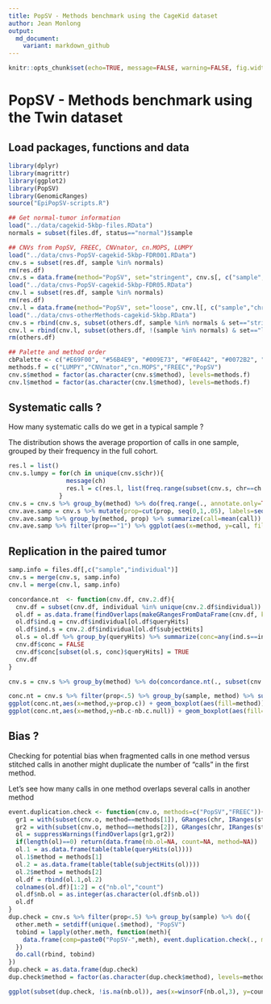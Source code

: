 ```yaml
---
title: PopSV - Methods benchmark using the CageKid dataset
author: Jean Monlong
output:
  md_document:
    variant: markdown_github
---
```


```r
knitr::opts_chunk$set(echo=TRUE, message=FALSE, warning=FALSE, fig.width=10, tidy=TRUE)
```

# PopSV - Methods benchmark using the Twin dataset

## Load packages, functions and data

```r
library(dplyr)
library(magrittr)
library(ggplot2)
library(PopSV)
library(GenomicRanges)
source("EpiPopSV-scripts.R")

## Get normal-tumor information
load("../data/cagekid-5kbp-files.RData")
normals = subset(files.df, status=="normal")$sample

## CNVs from PopSV, FREEC, CNVnator, cn.MOPS, LUMPY
load("../data/cnvs-PopSV-cagekid-5kbp-FDR001.RData")
cnv.s = subset(res.df, sample %in% normals)
rm(res.df)
cnv.s = data.frame(method="PopSV", set="stringent", cnv.s[, c("sample","chr","start","end")])
load("../data/cnvs-PopSV-cagekid-5kbp-FDR05.RData")
cnv.l = subset(res.df, sample %in% normals)
rm(res.df)
cnv.l = data.frame(method="PopSV", set="loose", cnv.l[, c("sample","chr","start","end")])
load("../data/cnvs-otherMethods-cagekid-5kbp.RData")
cnv.s = rbind(cnv.s, subset(others.df, sample %in% normals & set=="stringent")[, c("method","set","sample","chr","start","end")])
cnv.l = rbind(cnv.l, subset(others.df, !(sample %in% normals) & set=="loose")[,  c("method","set","sample","chr","start","end")])
rm(others.df)

## Palette and method order
cbPalette <- c("#E69F00", "#56B4E9", "#009E73", "#F0E442", "#0072B2", "#D55E00", "#CC79A7")
methods.f = c("LUMPY","CNVnator","cn.MOPS","FREEC","PopSV")
cnv.s$method = factor(as.character(cnv.s$method), levels=methods.f)
cnv.l$method = factor(as.character(cnv.l$method), levels=methods.f)
```


## Systematic calls ?

How many systematic calls do we get in a typical sample ? 

The distribution shows the average proportion of calls in one sample, grouped by their frequency in the full cohort.


```r
res.l = list()
cnv.s.lumpy = for(ch in unique(cnv.s$chr)){
                message(ch)
                res.l = c(res.l, list(freq.range(subset(cnv.s, chr==ch & method=="LUMPY"), annotate.only=TRUE)))
              }
cnv.s = cnv.s %>% group_by(method) %>% do(freq.range(., annotate.only=TRUE))
cnv.ave.samp = cnv.s %>% mutate(prop=cut(prop, seq(0,1,.05), labels=seq(0.05,1,.05))) %>% group_by(method, sample, prop) %>% summarize(call=n()) %>% group_by(method, sample) %>% mutate(call=call/sum(call)) 
cnv.ave.samp %>% group_by(method, prop) %>% summarize(call=mean(call)) %>% ggplot(aes(x=prop, y=call, fill=method)) + geom_bar(stat="identity") + facet_grid(method~., scales="free") + theme_bw() + scale_fill_manual(values=cbPalette) + guides(fill=FALSE) + xlab("frequency") + ylab("proportion of calls")
cnv.ave.samp %>% filter(prop=="1") %>% ggplot(aes(x=method, y=call, fill=method)) + geom_boxplot() + theme_bw() + coord_flip() + scale_fill_manual(values=cbPalette) + guides(fill=FALSE) + ylim(0,1) + ylab("proportion of systematic calls (>95% of the cohort)")
```


## Replication in the paired tumor

```r
samp.info = files.df[,c("sample","individual")]
cnv.s = merge(cnv.s, samp.info)
cnv.l = merge(cnv.l, samp.info)

concordance.nt  <- function(cnv.df, cnv.2.df){
  cnv.df = subset(cnv.df, individual %in% unique(cnv.2.df$individual))
  ol.df = as.data.frame(findOverlaps(makeGRangesFromDataFrame(cnv.df, keep.extra.columns=TRUE), makeGRangesFromDataFrame(cnv.2.df, keep.extra.columns=TRUE)))
  ol.df$ind.q = cnv.df$individual[ol.df$queryHits]
  ol.df$ind.s = cnv.2.df$individual[ol.df$subjectHits]
  ol.s = ol.df %>% group_by(queryHits) %>% summarize(conc=any(ind.s==ind.q))
  cnv.df$conc = FALSE
  cnv.df$conc[subset(ol.s, conc)$queryHits] = TRUE
  cnv.df
}

cnv.s = cnv.s %>% group_by(method) %>% do(concordance.nt(., subset(cnv.l, method==.$method[1]))) %>% ungroup %>% mutate(conc.null = as.logical(rbinom(n(), 1, prop)))
```


```r
conc.nt = cnv.s %>% filter(prop<.5) %>% group_by(sample, method) %>% summarize(nb.c=sum(conc), prop.c=mean(conc), nb.c.null=sum(conc.null), prop.c.null=mean(conc.null)) %>% mutate(method = factor(as.character(method), levels=methods.f))
ggplot(conc.nt,aes(x=method,y=prop.c)) + geom_boxplot(aes(fill=method)) + theme_bw() + xlab("")  + ylab("proportion of replicated calls per sample") + ylim(0,1) + coord_flip() + guides(fill=FALSE) + scale_fill_manual(values=cbPalette)
ggplot(conc.nt,aes(x=method,y=nb.c-nb.c.null)) + geom_boxplot(aes(fill=method)) + theme_bw() + xlab("")  + ylab("number of replicated calls per sample") + coord_flip() + guides(fill=FALSE) + scale_fill_manual(values=cbPalette)
```


## Bias ?

Checking for potential bias when fragmented calls in one method versus stitched calls in another might duplicate the number of "calls" in the first method.

Let's see how many calls in one method overlaps several calls in another method

```r
event.duplication.check <- function(cnv.o, methods=c("PopSV","FREEC")){
  gr1 = with(subset(cnv.o, method==methods[1]), GRanges(chr, IRanges(start, end)))
  gr2 = with(subset(cnv.o, method==methods[2]), GRanges(chr, IRanges(start, end)))
  ol = suppressWarnings(findOverlaps(gr1,gr2))
  if(length(ol)==0) return(data.frame(nb.ol=NA, count=NA, method=NA))
  ol.1 = as.data.frame(table(table(queryHits(ol))))
  ol.1$method = methods[1]
  ol.2 = as.data.frame(table(table(subjectHits(ol))))
  ol.2$method = methods[2]
  ol.df = rbind(ol.1,ol.2)
  colnames(ol.df)[1:2] = c("nb.ol","count")
  ol.df$nb.ol = as.integer(as.character(ol.df$nb.ol))
  ol.df
}
dup.check = cnv.s %>% filter(prop<.5) %>% group_by(sample) %>% do({
  other.meth = setdiff(unique(.$method), "PopSV")
  tobind = lapply(other.meth, function(meth){
    data.frame(comp=paste0("PopSV-",meth), event.duplication.check(., methods=c("PopSV",meth)))
  })
  do.call(rbind, tobind)        
})
dup.check = as.data.frame(dup.check)
dup.check$method = factor(as.character(dup.check$method), levels=methods.f)
```

```r
ggplot(subset(dup.check, !is.na(nb.ol)), aes(x=winsorF(nb.ol,3), y=count, fill=method, group=paste(method,winsorF(nb.ol,3)))) + geom_boxplot()  + theme_bw() + xlab("overlapping X calls from other method") + ylab("number of calls per sample") + facet_grid(comp~., scales="free") + theme(text=element_text(size=18), legend.position="top") + scale_fill_manual(values=cbPalette) + scale_x_continuous(breaks=1:3, labels=c(1,2,"3+")) + coord_flip()
```
